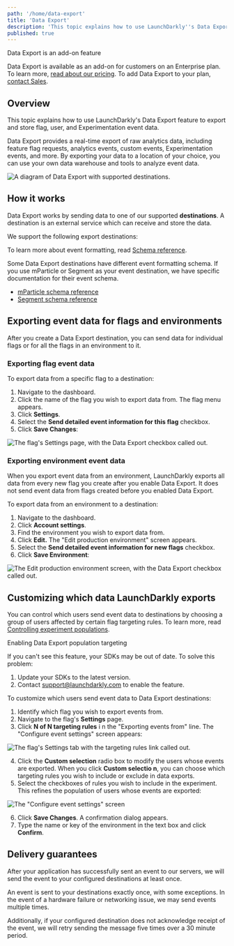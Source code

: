 ```yaml
---
path: '/home/data-export'
title: 'Data Export'
description: 'This topic explains how to use LaunchDarkly''s Data Export feature to export and store flag, user, and Experimentation event data. Data Export provides a real-time export of raw analytics data, including feature flag requests, analytics events, custom events, Experimentation events, and more.'
published: true
---
```


<Callout intent="primary">
<CalloutTitle>Data Export is an add-on feature</CalloutTitle>
<CalloutDescription>

Data Export is available as an add-on for customers on an Enterprise plan. To learn more, [read about our pricing](https://launchdarkly.com/pricing/). To add Data Export to your plan, [contact Sales](https://launchdarkly.com/contact-sales/).

</CalloutDescription>
</Callout>

## Overview

This topic explains how to use LaunchDarkly's Data Export feature to export and store flag, user, and Experimentation event data.

Data Export provides a real-time export of raw analytics data, including feature flag requests, analytics events, custom events, Experimentation events, and more. By exporting your data to a location of your choice, you can use your own data warehouse and tools to analyze event data.

![A diagram of Data Export with supported destinations.](../images/data-export.png)

## How it works

Data Export works by sending data to one of our supported **destinations**. A destination is an external service which can receive and store the data.

We support the following export destinations:

<ChildPageList path="/home/data-export" omit="/home/data-export/schema-reference" />

To learn more about event formatting, read [Schema reference](/home/data-export/schema-reference).

Some Data Export destinations have different event formatting schema. If you use mParticle or Segment as your event destination, we have specific documentation for their event schema.

* [mParticle schema reference](/home/data-export/mparticle-schema-reference)
* [Segment schema reference](/home/data-export/segment-schema-reference)

## Exporting event data for flags and environments

After you create a Data Export destination, you can send data for individual flags or for all the flags in an environment to it.

### Exporting flag event data

To export data from a specific flag to a destination:

1. Navigate to the dashboard.
2. Click the name of the flag you wish to export data from. The flag menu appears.
3. Click **Settings**.
4. Select the **Send detailed event information for this flag** checkbox.
5. Click **Save Changes**:

![The flag's Settings page, with the Data Export checkbox called out.](../images/data-export-detailed-event-info-callout.png)


### Exporting environment event data

When you export event data from an environment, LaunchDarkly exports all data from every new flag you create after you enable Data Export. It does not send event data from flags created before you enabled Data Export.

To export data from an environment to a destination:

1. Navigate to the dashboard.
2. Click **Account settings**.
3. Find the environment you wish to export data from.
4. Click **Edit.** The "Edit production environment" screen appears.
5. Select the **Send detailed event information for new flags** checkbox.
6. Click **Save Environment**:

![The Edit production environment screen, with the Data Export checkbox called out.](../images/data-export-env-detailed-event-info-callout.png)


## Customizing which data LaunchDarkly exports

You can control which users send event data to destinations by choosing a group of users affected by certain flag targeting rules. To learn more, read [Controlling experiment populations](/home/experimentation/populations).

<Callout intent="alert">
<CalloutTitle>Enabling Data Export population targeting</CalloutTitle>
<CalloutDescription>

If you can't see this feature, your SDKs may be out of date. To solve this problem:

1. Update your SDKs to the latest version.
2. Contact [support@launchdarkly.com](mailto:support@launchdarkly.com) to enable the feature.

</CalloutDescription>
</Callout>

To customize which users send event data to Data Export destinations:

1. Identify which flag you wish to export events from.
2. Navigate to the flag's **Settings** page.
3. Click **N of N targeting rules** i
n the "Exporting events from" line. The "Configure event settings" screen appears:

![The flag's Settings tab with the targeting rules link called out.](../images/flag-settings-data-export-targeting-rules-callout.png)


4. Click the **Custom selection** radio box to modify the users whose events are exported. When you click **Custom selectio
n**, you can choose which targeting rules you wish to include or exclude in data exports.
5. Select the checkboxes of rules you wish to include in the experiment. This refines the population of users whose events are exported:

![The "Configure event settings" screen](../images/experiments-rules-custom-selection.png)


6. Click **Save Changes**. A confirmation dialog appears.
7. Type the name or key of the environment in the text box and click **Confirm**.

## Delivery guarantees

After your application has successfully sent an event to our servers, we will send the event to your configured destinations at least once.

An event is sent to your destinations exactly once, with some exceptions. In the event of a hardware failure or networking issue, we may send events multiple times.

Additionally, if your configured destination does not acknowledge receipt of the event, we will retry sending the message five times over a 30 minute period.
